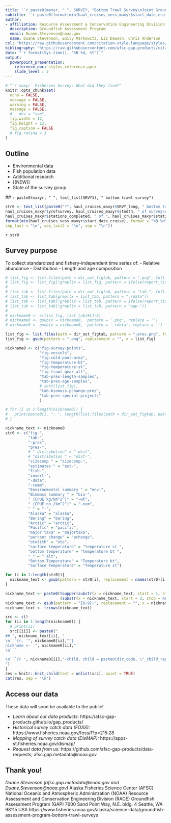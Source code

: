 ```yaml
---
title: '`r paste0(maxyr, " ", SURVEY, "Bottom Trawl Survey\nJoint Groundfish Plan Team Meeting") `'
subtitle: '`r paste0(format(min(haul_cruises_vess_maxyr$start_date_cruise), format = "%B %d"), " to ", format(max(haul_cruises_vess_maxyr$end_date_cruise), format = "%B %d, %Y") )  `'
author: 
- affiliation: Resource Assessment & Conservation Engineering Division
  description: Groundfish Assessment Program
  email: Duane.Stevenson@noaa.gov
  name: Duane Stevenson, Emily Markowitz, Liz Dawson, Chris Anderson
csl: "https://raw.githubusercontent.com/citation-style-language/styles/master/apa-no-ampersand.csl"
bibliography: "https://raw.githubusercontent.com/afsc-gap-products/citations/main/cite/bibliography.bib"
date: "`r format(Sys.time(), '%B %d, %Y')`"
output: 
  powerpoint_presentation:
    reference_doc: styles_reference.pptx
    slide_level : 2
---
```


```r
# "`r maxyr` Fisheries Survey: What did they find?"
knitr::opts_chunk$set(
  echo = FALSE,
  message = FALSE,
  warning = FALSE,
  message = FALSE,
  #   dev = "svg",
  fig.width = 12,
  fig.height = 12, 
  fig_caption = FALSE
  # fig.retina = 3
)
```

## Outline

 - Environmental data
 - Fish population data
 - Additional research
 - [[NEW]]
 - State of the survey group
 
 ## `r paste0(maxyr, " ", text_list(SRVY1), " bottom trawl survey")`
 
```r
str0 <- text_list(paste0("*", haul_cruises_maxyr$SRVY_long, " bottom trawl survey (", haul_cruises_maxyr$SRVY, "):* \n - ", 
haul_cruises_maxyr$yrofsurvey, haul_cruises_maxyr$stndth, " of survey\n - ", 
haul_cruises_maxyr$stations_completed, " of ", haul_cruises_maxyr$stations_avail, " were completed\n - ", 
format(min(haul_cruises_vess_maxyr$start_date_cruise), format = "%B %d"), " to ", format(max(haul_cruises_vess_maxyr$end_date_cruise), format = "%B %d, %Y"), 
sep_last = "\n", sep_last2 = "\n", sep = "\n"))
```
 
`r str0`
 
## Survey purpose

To collect standardized and fishery-independent time series of:
 - Relative abundance
 - Distribution
 - Length and age composition
 

```r
# list_fig <- list.files(path = dir_out_figtab, pattern = ".png", full.names = FALSE, recursive = FALSE)
# list_fig <- list_fig[!grepl(x = list_fig, pattern = ifelse(report_title == "data", "comm", "data"))]
# 
# list_tab <- list.files(path = dir_out_figtab, pattern = "tab-", full.names = FALSE, recursive = FALSE)
# list_tab <- list_tab[grepl(x = list_tab, pattern = ".rdata")]
# list_tab <- list_tab[!grepl(x = list_tab, pattern = ifelse(report_title == "data", "comm", "data"))]
# list_tab <- list_tab[!grepl(x = list_tab, pattern = "app-")]
# 
# nickname0 <- c(list_fig, list_tab)#[1:3]
# nickname0 <- gsub(x = nickname0,  pattern = '.png', replace = '')
# nickname0 <- gsub(x = nickname0,  pattern = '.rdata', replace = '')

list_fig <- list.files(path = dir_out_figtab, pattern = "-pres.png", full.names = FALSE, recursive = FALSE)
list_fig <- gsub(pattern = ".png", replacement = "", x = list_fig)

nickname0 <- c("fig-survey-points", 
               "fig-vessels", 
               "fig-cold-pool-area",  
               "fig-temperature-bt",
               "fig-temperature-st",
               "fig-trawl-gear-alt",
               "tab-pres-length-samples",
               "tab-pres-age-samples",
               # sort(list_fig),
               "tab-biomass-pchange-pres",
               "tab-pres-special-projects"
               )

# for (i in 1:length(nickname0)) {
#   print(paste0(i, ": ", length(list.files(path = dir_out_figtab, pattern = nickname0))>0))
# }

nickname_text <- nickname0
str0 <- c("fig-", 
          "tab-", 
          "-pres", 
          "pres-", 
          # " distribution" = "-dist", 
          # "distribution " = "dist-", 
          "sizecomp " = "sizecomp-", 
          "estimates " = "est-", 
          "fish-", 
          "invert-",
          "-data", 
          "-comm", 
          "Environmental summary " = "env-", 
          "Biomass summary " = "bio-", 
          " (CPUE kg/km^2^)" = "-wt", 
          " (CPUE no./km^2^)" = "-num",
          " " = "-", 
          "Alaska" = "alaska", 
          "Bering" = "bering", 
          "Arctic" = "arctic", 
          "Pacific" = "pacific", 
          "major taxa" = "majortaxa", 
          "percent change" = "pchange", 
          "otolith" = "oto", 
          "surface temperature" = "temperature st ", 
          "bottom temperature" = "temperature bt ", 
          " " = " alt", 
          "Bottom Temperature" = "Temperature bt", 
          "Surface Temperature" = "Temperature st")

for (i in 1:length(str0)){
  nickname_text <- gsub(pattern = str0[i], replacement = names(str0)[i], x = nickname_text)
}

nickname_text <- paste0(toupper(substr(x = nickname_text, start = 1, stop = 1)), 
                        (substr(x = nickname_text, start = 2, stop = nchar(nickname_text))) )
nickname_text <- gsub(pattern = "[0-9]+", replacement = "", x = nickname_text)
nickname_text <- trimws(nickname_text)

src <- c()
for (ii in 1:length(nickname0)) {
  # print(ii)
  src[[ii]] <- paste0("
## ", nickname_text[ii], "
\n```{r, '", nickname0[ii],"'} 
nickname <- '", nickname0[ii],"' 
\n```

\n```{r ", nickname0[ii],"-child, child = paste0(dir_code, \"_child_report_figtab.Rmd\")}\n```
")
}
res = knitr::knit_child(text = unlist(src), quiet = TRUE)
cat(res, sep = '\n')
```

## Access our data

These data will soon be available to the public!

 - *Learn about our data products:* https://afsc-gap-products.github.io/gap_products/
 - *Historical survey catch data (FOSS):* https://www.fisheries.noaa.gov/foss/f?p=215:28
 - *Mapping of survey catch data (DisMAP):* https://apps-st.fisheries.noaa.gov/dismap/
 - *Request data from us:* https://github.com/afsc-gap-products/data-requests; afsc.gap.metadata@noaa.gov

## Thank you!

*Duane Stevenson (afsc.gap.metadata@noaa.gov and Duane.Stevenson@noaa.gov)*
Alaska Fisheries Science Center (AFSC)
National Oceanic and Atmospheric Administration (NOAA)
Resource Assessment and Conservation Engineering Division (RACE)
Groundfish Assessment Program (GAP)
7600 Sand Point Way, N.E. bldg. 4
Seattle, WA 98115 USA
https://www.fisheries.noaa.gov/alaska/science-data/groundfish-assessment-program-bottom-trawl-surveys

